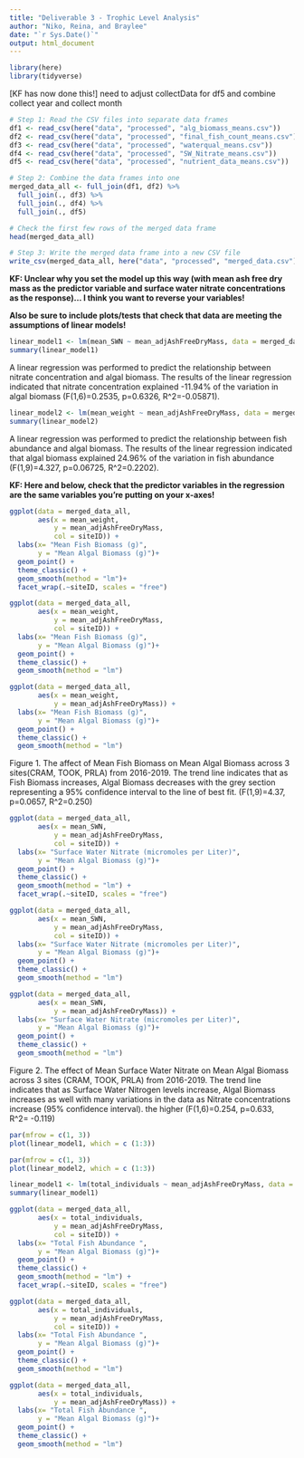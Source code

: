 ```yaml
---
title: "Deliverable 3 - Trophic Level Analysis"
author: "Niko, Reina, and Braylee"
date: "`r Sys.Date()`"
output: html_document
---
```

```r
library(here)
library(tidyverse)
```

[KF has now done this!] need to adjust collectData for df5 and combine collect year and collect month
```r
# Step 1: Read the CSV files into separate data frames
df1 <- read_csv(here("data", "processed", "alg_biomass_means.csv"))
df2 <- read_csv(here("data", "processed", "final_fish_count_means.csv"))
df3 <- read_csv(here("data", "processed", "waterqual_means.csv"))
df4 <- read_csv(here("data", "processed", "SW_Nitrate_means.csv"))
df5 <- read_csv(here("data", "processed", "nutrient_data_means.csv"))
```

```r
# Step 2: Combine the data frames into one
merged_data_all <- full_join(df1, df2) %>% 
  full_join(., df3) %>% 
  full_join(., df4) %>% 
  full_join(., df5)

# Check the first few rows of the merged data frame
head(merged_data_all)

# Step 3: Write the merged data frame into a new CSV file
write_csv(merged_data_all, here("data", "processed", "merged_data.csv"))

```


**KF: Unclear why you set the model up this way (with mean ash free dry mass as the predictor variable and surface water nitrate concentrations as the response)... I think you want to reverse your variables!**

**Also be sure to include plots/tests that check that data are meeting the assumptions of linear models!**
```r

linear_model1 <- lm(mean_SWN ~ mean_adjAshFreeDryMass, data = merged_data_all)
summary(linear_model1)
```

A linear regression was performed to predict the relationship between nitrate concentration and algal biomass. The results of the linear regression indicated that nitrate concentration explained -11.94% of the variation in algal biomass (F(1,6)=0.2535, p=0.6326, R^2=-0.05871).



```r
linear_model2 <- lm(mean_weight ~ mean_adjAshFreeDryMass, data = merged_data_all)
summary(linear_model2)
```

A linear regression was performed to predict the relationship between fish abundance and algal biomass. The results of the linear regression indicated that algal biomass explained 24.96% of the variation in fish abundance (F(1,9)=4.327, p=0.06725, R^2=0.2202). 

**KF: Here and below, check that the predictor variables in the regression are the same variables you're putting on your x-axes!**
```r
ggplot(data = merged_data_all,
       aes(x = mean_weight, 
           y = mean_adjAshFreeDryMass,
           col = siteID)) +
  labs(x= "Mean Fish Biomass (g)",
       y = "Mean Algal Biomass (g)")+
  geom_point() +
  theme_classic() +
  geom_smooth(method = "lm")+
  facet_wrap(.~siteID, scales = "free")

ggplot(data = merged_data_all,
       aes(x = mean_weight, 
           y = mean_adjAshFreeDryMass,
           col = siteID)) +
  labs(x= "Mean Fish Biomass (g)",
       y = "Mean Algal Biomass (g)")+
  geom_point() +
  theme_classic() +
  geom_smooth(method = "lm")

ggplot(data = merged_data_all,
       aes(x = mean_weight, 
           y = mean_adjAshFreeDryMass)) +
  labs(x= "Mean Fish Biomass (g)",
       y = "Mean Algal Biomass (g)")+
  geom_point() +
  theme_classic() +
  geom_smooth(method = "lm")
```
Figure 1. The affect of Mean Fish Biomass on Mean Algal Biomass across 3 sites(CRAM, TOOK, PRLA) from 2016-2019. The trend line indicates that as Fish Biomass increases, Algal Biomass decreases with the grey section representing a 95% confidence interval to the line of best fit. (F(1,9)=4.37, p=0.0657, R^2=0.250) 

```r
ggplot(data = merged_data_all,
       aes(x = mean_SWN, 
           y = mean_adjAshFreeDryMass, 
           col = siteID)) +
  labs(x= "Surface Water Nitrate (micromoles per Liter)", 
       y = "Mean Algal Biomass (g)")+
  geom_point() +
  theme_classic() +
  geom_smooth(method = "lm") +
  facet_wrap(.~siteID, scales = "free")

ggplot(data = merged_data_all,
       aes(x = mean_SWN, 
           y = mean_adjAshFreeDryMass, 
           col = siteID)) +
  labs(x= "Surface Water Nitrate (micromoles per Liter)", 
       y = "Mean Algal Biomass (g)")+
  geom_point() +
  theme_classic() +
  geom_smooth(method = "lm")

ggplot(data = merged_data_all,
       aes(x = mean_SWN, 
           y = mean_adjAshFreeDryMass)) +
  labs(x= "Surface Water Nitrate (micromoles per Liter)", 
       y = "Mean Algal Biomass (g)")+
  geom_point() +
  theme_classic() +
  geom_smooth(method = "lm")

```
Figure 2. The effect of Mean Surface Water Nitrate on Mean Algal Biomass across 3 sites (CRAM, TOOK, PRLA) from 2016-2019. The trend line indicates that as Surface Water Nitrogen levels increase, Algal Biomass increases as well with many variations in the data as Nitrate concentrations increase (95% confidence interval). the higher  (F(1,6)=0.254, p=0.633, R^2= -0.119)
```r
par(mfrow = c(1, 3))
plot(linear_model1, which = c (1:3))
```

```r
par(mfrow = c(1, 3))
plot(linear_model2, which = c (1:3))
```

```r
linear_model1 <- lm(total_individuals ~ mean_adjAshFreeDryMass, data = merged_data_all)
summary(linear_model1)
```
```r
ggplot(data = merged_data_all,
       aes(x = total_individuals, 
           y = mean_adjAshFreeDryMass, 
           col = siteID)) +
  labs(x= "Total Fish Abundance ",
       y = "Mean Algal Biomass (g)")+
  geom_point() +
  theme_classic() +
  geom_smooth(method = "lm") +
  facet_wrap(.~siteID, scales = "free")

ggplot(data = merged_data_all,
       aes(x = total_individuals, 
           y = mean_adjAshFreeDryMass, 
           col = siteID)) +
  labs(x= "Total Fish Abundance ",
       y = "Mean Algal Biomass (g)")+
  geom_point() +
  theme_classic() +
  geom_smooth(method = "lm") 

ggplot(data = merged_data_all,
       aes(x = total_individuals, 
           y = mean_adjAshFreeDryMass)) +
  labs(x= "Total Fish Abundance ",
       y = "Mean Algal Biomass (g)")+
  geom_point() +
  theme_classic() +
  geom_smooth(method = "lm") 
```

